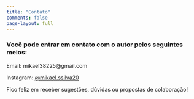 ```yaml
---
title: "Contato"
comments: false
page-layout: full
---
```


### Você pode entrar em contato com o autor pelos seguintes meios:

Email: mikael38225@gmail.com

Instagram: [@mikael.ssilva20](https://www.instagram.com/mikael.ssilva20/)

Fico feliz em receber sugestões, dúvidas ou propostas de colaboração!
